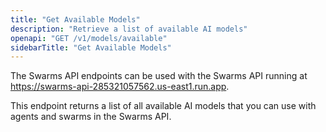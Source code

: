```yaml
---
title: "Get Available Models"
description: "Retrieve a list of available AI models"
openapi: "GET /v1/models/available"
sidebarTitle: "Get Available Models"
---
```


<Note>

The Swarms API endpoints can be used with the Swarms API running at https://swarms-api-285321057562.us-east1.run.app.

</Note>

This endpoint returns a list of all available AI models that you can use with agents and swarms in the Swarms API.

